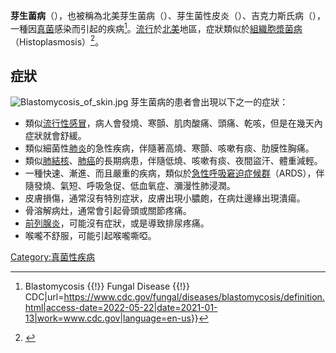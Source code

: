 {{medical}}
{{Infobox disease |
  Name        = 芽生菌病（Blastomycosis） |
  Image       = Blastomycosis cropped.JPG |
  Caption     = 芽生菌病的病原體 |
  ICD10       = {{ICD10|B|40||b|35}} |
  ICD9        = {{ICD9|116.0}} |
  DiseasesDB     = 1439 |
  ICDO           = |
  OMIM           = |
  MedlinePlus    = 000102 |
  eMedicineSubj  = med |
  eMedicineTopic = 231 |
  eMedicine_mult = {{eMedicine2|ped|254}} |
  MeshID         = D001759|
}}
'''芽生菌病'''（{{lang-en|Blastomycosis}}），也被稱為北美芽生菌病（{{lang-en|North American blastomycosis}}）、芽生菌性皮炎（{{lang-en|Blastomycetic dermatitis}}）、吉克力斯氏病（{{lang-en|Gilchrist's disease}}），一種因[[真菌|真菌]]感染而引起的疾病<ref>{{Cite web|title=About Blastomycosis {{!}} Blastomycosis {{!}} Fungal Disease {{!}} CDC|url=https://www.cdc.gov/fungal/diseases/blastomycosis/definition.html|access-date=2022-05-22|date=2021-01-13|work=www.cdc.gov|language=en-us}}</ref>。[[地方性流行病|流行]]於[[北美|北美]]地區，症狀類似於[[組織胞漿菌病|組織胞漿菌病]]（Histoplasmosis）<ref>{{Cite journal |last=Bradsher |first=Robert W. |last2=Chapman |first2=Stanley W. |last3=Pappas |first3=Peter G. |date=2003-03 |title=Blastomycosis |url=https://pubmed.ncbi.nlm.nih.gov/12751259/ |journal=Infectious Disease Clinics of North America |volume=17 |issue=1 |doi=10.1016/s0891-5520(02)00038-7 |issn=0891-5520 |pmid=12751259}}</ref>。
==症狀==
[[Image:Blastomycosis_of_skin.jpg|thumb]]
芽生菌病的患者會出現以下之一的症狀：
*類似[[流行性感冒|流行性感冒]]，病人會發燒、寒顫、肌肉酸痛、頭痛、乾咳，但是在幾天內症狀就會舒緩。
*類似細菌性[[肺炎|肺炎]]的急性疾病，伴隨著高燒、寒顫、咳嗽有痰、肋膜性胸痛。
*類似[[肺結核|肺結核]]、[[肺癌|肺癌]]的長期病患，伴隨低燒、咳嗽有痰、夜間盜汗、體重減輕。
*一種快速、漸進、而且嚴重的疾病，類似於[[急性呼吸窘迫症候群|急性呼吸窘迫症候群]]（ARDS），伴隨發燒、氣短、呼吸急促、低血氧症、瀰漫性肺浸潤。
*皮膚損傷，通常沒有特別症狀，皮膚出現小膿皰，在病灶邊緣出現潰瘍。
*骨溶解病灶，通常會引起骨頭或關節疼痛。
*[[前列腺炎|前列腺炎]]，可能沒有症狀，或是導致排尿疼痛。
*喉嚨不舒服，可能引起喉嚨嘶啞。
{{真菌病}}

{{DEFAULTSORT:Blastomycosis}}
[[Category:真菌性疾病|Category:真菌性疾病]]
